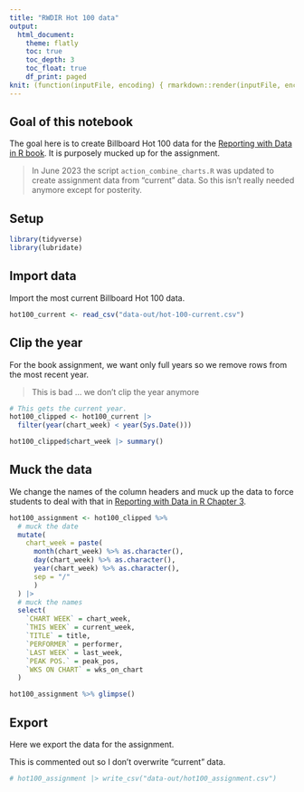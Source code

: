 ```yaml
---
title: "RWDIR Hot 100 data"
output:
  html_document:
    theme: flatly
    toc: true
    toc_depth: 3
    toc_float: true
    df_print: paged
knit: (function(inputFile, encoding) { rmarkdown::render(inputFile, encoding = encoding, output_dir = "docs") })
---
```


## Goal of this notebook

The goal here is to create Billboard Hot 100 data for the [Reporting with Data in R book](https://utdata.github.io/rwdir/). It is purposely mucked up for the assignment.

> In June 2023 the script `action_combine_charts.R` was updated to create assignment data from "current" data. So this isn't really needed anymore except for posterity.

## Setup

```r
library(tidyverse)
library(lubridate)
```

## Import data

Import the most current Billboard Hot 100 data.

```r
hot100_current <- read_csv("data-out/hot-100-current.csv")
```

## Clip the year

For the book assignment, we want only full years so we remove rows from the most recent year.

> This is bad ... we don't clip the year anymore

```r
# This gets the current year.
hot100_clipped <- hot100_current |> 
  filter(year(chart_week) < year(Sys.Date()))

hot100_clipped$chart_week |> summary()
```


## Muck the data

We change the names of the column headers and muck up the data to force students to deal with that in [Reporting with Data in R Chapter 3](https://utdata.github.io/rwdir/counts-import.html#cleaning-data).


```r
hot100_assignment <- hot100_clipped %>%
  # muck the date
  mutate(
    chart_week = paste(
      month(chart_week) %>% as.character(),
      day(chart_week) %>% as.character(),
      year(chart_week) %>% as.character(),
      sep = "/"
      )
  ) |>   
  # muck the names
  select(
    `CHART WEEK` = chart_week,
    `THIS WEEK` = current_week,
    `TITLE` = title,
    `PERFORMER` = performer,
    `LAST WEEK` = last_week,
    `PEAK POS.` = peak_pos,
    `WKS ON CHART` = wks_on_chart
  )

hot100_assignment %>% glimpse()
```

## Export

Here we export the data for the assignment.

This is commented out so I don't overwrite "current" data.

```r
# hot100_assignment |> write_csv("data-out/hot100_assignment.csv")
```

